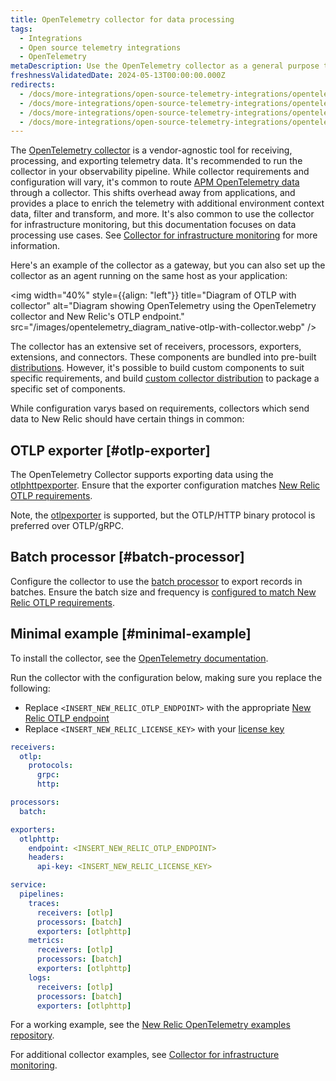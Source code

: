 ```yaml
---
title: OpenTelemetry collector for data processing
tags:
  - Integrations
  - Open source telemetry integrations
  - OpenTelemetry
metaDescription: Use the OpenTelemetry collector as a general purpose telemetry data processing tool
freshnessValidatedDate: 2024-05-13T00:00:00.000Z
redirects:
  - /docs/more-integrations/open-source-telemetry-integrations/opentelemetry/collector/opentelemetry-collector-basic
  - /docs/more-integrations/open-source-telemetry-integrations/opentelemetry/collector/opentelemetry-collector-configs
  - /docs/more-integrations/open-source-telemetry-integrations/opentelemetry/collector/opentelemetry-collector-intro
  - /docs/more-integrations/open-source-telemetry-integrations/opentelemetry/get-started/collector-processing/opentelemetry-collector-processing-intro
---
```


The [OpenTelemetry collector](https://opentelemetry.io/docs/collector/) is a vendor-agnostic tool for receiving, processing, and exporting telemetry data. It's recommended to run the collector in your observability pipeline. While collector requirements and configuration will vary, it's common to route [APM OpenTelemetry data](/docs/opentelemetry/get-started/apm-monitoring/opentelemetry-apm-intro) through a collector. This shifts overhead away from applications, and provides a place to enrich the telemetry with additional environment context data, filter and transform, and more. It's also common to use the collector for infrastructure monitoring, but this documentation focuses on data processing use cases. See [Collector for infrastructure monitoring](/docs/opentelemetry/get-started/collector-infra-monitoring/opentelemetry-collector-infra-intro) for more information.

Here's an example of the collector as a gateway, but you can also set up the collector as an agent running on the same host as your application:

<img
  width="40%"
  style={{align: "left"}}
  title="Diagram of OTLP with collector"
  alt="Diagram showing OpenTelemetry using the OpenTelemetry collector and New Relic's OTLP endpoint."
  src="/images/opentelemetry_diagram_native-otlp-with-collector.webp"
/>

The collector has an extensive set of receivers, processors, exporters, extensions, and connectors. These components are bundled into pre-built [distributions](https://opentelemetry.io/docs/collector/distributions/). However, it's possible to build custom components to suit specific requirements, and build [custom collector distribution](https://opentelemetry.io/docs/collector/custom-collector/) to package a specific set of components.

While configuration varys based on requirements, collectors which send data to New Relic should have certain things in common:

## OTLP exporter [#otlp-exporter]

The OpenTelemetry Collector supports exporting data using the [otlphttpexporter](https://github.com/open-telemetry/opentelemetry-collector/tree/main/exporter/otlphttpexporter). Ensure that the exporter configuration matches [New Relic OTLP requirements](/docs/opentelemetry/best-practices/opentelemetry-otlp/#configure-endpoint-port-protocol).

Note, the [otlpexporter](https://github.com/open-telemetry/opentelemetry-collector/tree/main/exporter/otlpexporter) is supported, but the OTLP/HTTP binary protocol is preferred over OTLP/gRPC.

## Batch processor [#batch-processor]

Configure the collector to use the [batch processor](https://github.com/open-telemetry/opentelemetry-collector/tree/main/processor/batchprocessor) to export records in batches. Ensure the batch size and frequency is [configured to match New Relic OTLP requirements](/docs/opentelemetry/best-practices/opentelemetry-otlp/).

## Minimal example [#minimal-example]

To install the collector, see the [OpenTelemetry documentation](https://opentelemetry.io/docs/collector/installation/).

Run the collector with the configuration below, making sure you replace the following:

* Replace `<INSERT_NEW_RELIC_OTLP_ENDPOINT>` with the appropriate [New Relic OTLP endpoint](/docs/opentelemetry/best-practices/opentelemetry-otlp/#endpoint-port-protocol)
* Replace `<INSERT_NEW_RELIC_LICENSE_KEY>` with your [license key](/docs/opentelemetry/best-practices/opentelemetry-otlp/#endpoint-port-protocol/#prereqs)

```yaml
receivers:
  otlp:
    protocols:
      grpc:
      http:

processors:
  batch:

exporters:
  otlphttp:
    endpoint: <INSERT_NEW_RELIC_OTLP_ENDPOINT>
    headers:
      api-key: <INSERT_NEW_RELIC_LICENSE_KEY>

service:
  pipelines:
    traces:
      receivers: [otlp]
      processors: [batch]
      exporters: [otlphttp]
    metrics:
      receivers: [otlp]
      processors: [batch]
      exporters: [otlphttp]
    logs:
      receivers: [otlp]
      processors: [batch]
      exporters: [otlphttp]
```

For a working example, see the [New Relic OpenTelemetry examples repository](https://github.com/newrelic/newrelic-opentelemetry-examples/tree/main/other-examples/collector/nr-config).

For additional collector examples, see [Collector for infrastructure monitoring](/docs/opentelemetry/get-started/collector-infra-monitoring/opentelemetry-collector-infra-intro).
